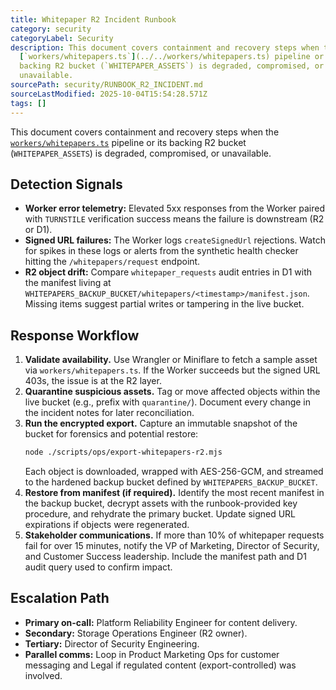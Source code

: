```yaml
---
title: Whitepaper R2 Incident Runbook
category: security
categoryLabel: Security
description: This document covers containment and recovery steps when the
  [`workers/whitepapers.ts`](../../workers/whitepapers.ts) pipeline or its
  backing R2 bucket (`WHITEPAPER_ASSETS`) is degraded, compromised, or
  unavailable.
sourcePath: security/RUNBOOK_R2_INCIDENT.md
sourceLastModified: 2025-10-04T15:54:28.571Z
tags: []
---
```


This document covers containment and recovery steps when the
[`workers/whitepapers.ts`](https://github.com/apotheon-ai/apotheon.ai/blob/main/workers/whitepapers.ts) pipeline or its backing
R2 bucket (`WHITEPAPER_ASSETS`) is degraded, compromised, or unavailable.

## Detection Signals

- **Worker error telemetry:** Elevated 5xx responses from the Worker paired with
  `TURNSTILE` verification success means the failure is downstream (R2 or D1).
- **Signed URL failures:** The Worker logs `createSignedUrl` rejections. Watch for
  spikes in these logs or alerts from the synthetic health checker hitting the
  `/whitepapers/request` endpoint.
- **R2 object drift:** Compare `whitepaper_requests` audit entries in D1 with the
  manifest living at `WHITEPAPERS_BACKUP_BUCKET/whitepapers/<timestamp>/manifest.json`.
  Missing items suggest partial writes or tampering in the live bucket.

## Response Workflow

1. **Validate availability.** Use Wrangler or Miniflare to fetch a sample asset
   via `workers/whitepapers.ts`. If the Worker succeeds but the signed URL 403s,
   the issue is at the R2 layer.
2. **Quarantine suspicious assets.** Tag or move affected objects within the
   live bucket (e.g., prefix with `quarantine/`). Document every change in the
   incident notes for later reconciliation.
3. **Run the encrypted export.** Capture an immutable snapshot of the bucket for
   forensics and potential restore:
   ```bash
   node ./scripts/ops/export-whitepapers-r2.mjs
   ```
   Each object is downloaded, wrapped with AES-256-GCM, and streamed to the
   hardened backup bucket defined by `WHITEPAPERS_BACKUP_BUCKET`.
4. **Restore from manifest (if required).** Identify the most recent manifest in
   the backup bucket, decrypt assets with the runbook-provided key procedure, and
   rehydrate the primary bucket. Update signed URL expirations if objects were
   regenerated.
5. **Stakeholder communications.** If more than 10% of whitepaper requests fail
   for over 15 minutes, notify the VP of Marketing, Director of Security, and
   Customer Success leadership. Include the manifest path and D1 audit query used
   to confirm impact.

## Escalation Path

- **Primary on-call:** Platform Reliability Engineer for content delivery.
- **Secondary:** Storage Operations Engineer (R2 owner).
- **Tertiary:** Director of Security Engineering.
- **Parallel comms:** Loop in Product Marketing Ops for customer messaging and
  Legal if regulated content (export-controlled) was involved.

